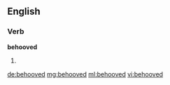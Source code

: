 ==English==

===Verb===
'''behooved'''

# {{past of|[[behoove]]}}

[[de:behooved]]
[[mg:behooved]]
[[ml:behooved]]
[[vi:behooved]]